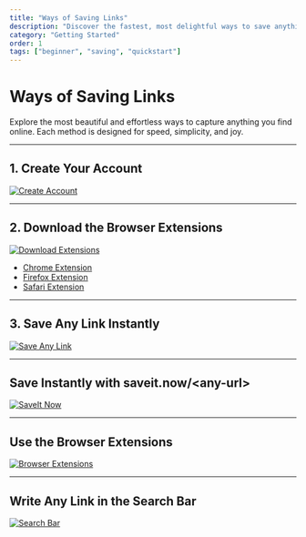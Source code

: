 ```yaml
---
title: "Ways of Saving Links"
description: "Discover the fastest, most delightful ways to save anything to SaveIt."
category: "Getting Started"
order: 1
tags: ["beginner", "saving", "quickstart"]
---
```


# Ways of Saving Links

Explore the most beautiful and effortless ways to capture anything you find online. Each method is designed for speed, simplicity, and joy.

---

## 1. Create Your Account

[![Create Account](/docs/create-account-placeholder)](/docs/create-account-placeholder)

---

## 2. Download the Browser Extensions

[![Download Extensions](/docs/download-extensions-placeholder)](/docs/download-extensions-placeholder)

- [Chrome Extension](/extensions)  
- [Firefox Extension](/extensions)  
- [Safari Extension](/extensions)

---

## 3. Save Any Link Instantly

[![Save Any Link](/docs/save-any-link-placeholder)](/docs/save-any-link-placeholder)

---

## Save Instantly with saveit.now/&lt;any-url&gt;

[![SaveIt Now](/docs/saveit-now-placeholder)](/docs/saveit-now-placeholder)

---

## Use the Browser Extensions

[![Browser Extensions](/docs/browser-extensions-placeholder)](/docs/browser-extensions-placeholder)

---

## Write Any Link in the Search Bar

[![Search Bar](/docs/search-bar-placeholder)](/docs/search-bar-placeholder)